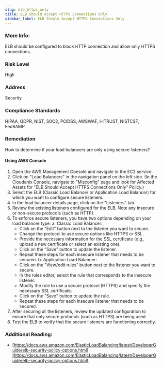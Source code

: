 ```yaml
---
slug: elb_https_only
title: ELB Should Accept HTTPS Connections Only
sidebar_label: ELB Should Accept HTTPS Connections Only
---
```


### More Info:

ELB should be configured to block HTTP connection and allow only HTTPS connections.

### Risk Level

High

### Address

Security

### Compliance Standards

HIPAA, GDPR, NIST, SOC2, PCIDSS, AWSWAF, HITRUST, NISTCSF, FedRAMP

### Remediation

How to determine if your load balancers are only using secure listeners?

#### Using AWS Console

1. Open the AWS Management Console and navigate to the EC2 service.
2. Click on "Load Balancers" in the navigation panel on the left side.
    (In the Cloudanix Console, navigate to "Misconfig" page and look for Affected Assets for "ELB Should Accept HTTPS Connections Only" Policy.)
3. Select the ELB (Classic Load Balancer or Application Load Balancer) for which you want to configure secure listeners.
4. In the load balancer details page, click on the "Listeners" tab.
5. Review the existing listeners configured for the ELB. Note any insecure or non-secure protocols (such as HTTP).
6. To enforce secure listeners, you have two options depending on your load balancer type:
   a. Classic Load Balancer:
      - Click on the "Edit" button next to the listener you want to secure.
      - Change the protocol to use secure options like HTTPS or SSL.
      - Provide the necessary information for the SSL certificate (e.g., upload a new certificate or select an existing one).
      - Click on the "Save" button to update the listener.
      - Repeat these steps for each insecure listener that needs to be secured.
   b. Application Load Balancer:
      - Click on the "View/edit rules" button next to the listener you want to secure.
      - In the rules editor, select the rule that corresponds to the insecure listener.
      - Modify the rule to use a secure protocol (HTTPS) and specify the necessary SSL certificate.
      - Click on the "Save" button to update the rule.
      - Repeat these steps for each insecure listener that needs to be secured.
7. After securing all the listeners, review the updated configuration to ensure that only secure protocols (such as HTTPS) are being used.
8. Test the ELB to verify that the secure listeners are functioning correctly.

### Additional Reading:

- [https://docs.aws.amazon.com/ElasticLoadBalancing/latest/DeveloperGuide/elb-security-policy-options.html](https://docs.aws.amazon.com/ElasticLoadBalancing/latest/DeveloperGuide/elb-security-policy-options.html) 

